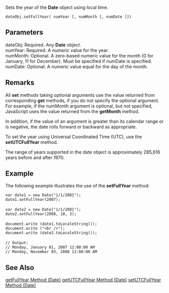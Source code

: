 Sets the year of the '''Date''' object using local time.

 dateObj.setFullYear( numYear [, numMonth [, numDate ]]) 
==Parameters==
; dateObj: Required. Any '''Date''' object.
; numYear: Required. A numeric value for the year.
; numMonth: Optional. A zero-based numeric value for the month (0 for January, 11 for December). Must be specified if numDate is specified.
; numDate: Optional. A numeric value equal for the day of the month.

==Remarks==
All '''set''' methods taking optional arguments use the value returned from corresponding '''get''' methods, if you do not specify the optional argument. For example, if the numMonth argument is optional, but not specified, JavaScript uses the value returned from the '''getMonth''' method.

In addition, if the value of an argument is greater than its calendar range or is negative, the date rolls forward or backward as appropriate.

To set the year using Universal Coordinated Time (UTC), use the '''setUTCFullYear''' method.

The range of years supported in the date object is approximately 285,616 years before and after 1970.


==Example==
The following example illustrates the use of the '''setFullYear''' method:

 var date1 = new Date("1/1/2001");
 date1.setFullYear(2007);
 
 var date2 = new Date("1/1/2001");
 date2.setFullYear(2008, 10, 3); 
 
 document.write (date1.toLocaleString());
 document.write ("&lt;br /&gt;");
 document.write (date2.toLocaleString());
 
 // Output:
 // Monday, January 01, 2007 12:00:00 AM
 // Monday, November 03, 2008 12:00:00 AM

==See Also==

              

              

              
[[javascript/Date/getFullYear|getFullYear Method (Date)]]
[[javascript/Date/getUTCFullYear|getUTCFullYear Method (Date)]]
[[javascript/Date/setUTCFullYear|setUTCFullYear Method (Date)]]
